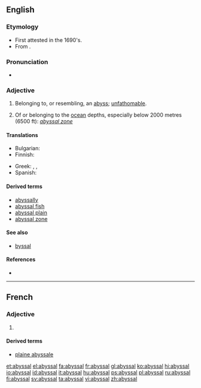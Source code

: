 ==English==

===Etymology===
* First attested in the 1690's.
* From {{suffix|abyss|al}}.

===Pronunciation===
* {{a|US}} {{IPA|/ə.ˈbɪs.əl/}}

===Adjective===
{{en-adj|-}}

# Belonging to, or resembling, an [[abyss]]; [[unfathomable]].
# {{context|geography}} Of or belonging to the [[ocean]] depths, especially below 2000 metres (6500 ft): ''[[abyssal zone]]''

====Translations====
{{trans-top|belonging to the ocean depths}}
* Bulgarian: {{t|bg|дълбоководен}}
* Finnish: {{t|fi|abyssaalinen}}
{{trans-mid}}
* Greek: {{t|el|αβυσσαλέος|m|tr=avyssaléos|sc=Grek}}, {{t|el|απειροβαθής|m|tr=apeirovathís|sc=Grek}}, {{t|el|απύθμενος|m|tr=apýthmenos|sc=Grek}}
* Spanish: {{t+|es|abisal}}
{{trans-bottom}}

====Derived terms====
* [[abyssally]]
* [[abyssal fish]]
* [[abyssal plain]] {{qualifier|physical geography}}
* [[abyssal zone]] {{qualifier|physical geography}}

====See also====
* [[byssal]]

====References====
* {{R:Webster 1913}}

----

==French==

===Adjective===
{{fr-adj-al|abyss}}

# {{l|en|abyssal}}

====Derived terms====
* [[plaine abyssale]]

[[et:abyssal]]
[[el:abyssal]]
[[fa:abyssal]]
[[fr:abyssal]]
[[gl:abyssal]]
[[ko:abyssal]]
[[hi:abyssal]]
[[io:abyssal]]
[[id:abyssal]]
[[it:abyssal]]
[[hu:abyssal]]
[[ps:abyssal]]
[[pl:abyssal]]
[[ru:abyssal]]
[[fi:abyssal]]
[[sv:abyssal]]
[[ta:abyssal]]
[[vi:abyssal]]
[[zh:abyssal]]
